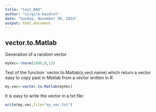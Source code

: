```yaml
---
title: "test_BAO"
author: "virgile-baudrot"
date: "Sunday, November 30, 2014"
output: html_document
---
```


## vector.to.Matlab

Generation of a random vector

```r
myVec<-rnorm(1000,0,12)
```

Test of the function `vector.to.Matlab(x,vect.name) which return a vector easy to copy past in *Matlab* from a vector written in *R*.

```r
my.vec<-vector.to.Matlab(myVec)
```

It is easy to write the vector in a txt file:

```r
write(my.vec,file="my_vec.txt")
```

